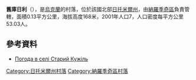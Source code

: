 {{coord|51|2|31|N|29|26|0|E|scale:30000|display=title}}

'''舊庫日利'''（{{lang-uk|Старий Кужіль}}），是[[烏克蘭|烏克蘭]]的村落，位於該國北部[[日托米爾州|日托米爾州]]，由[[納羅季奇區|納羅季奇區]]負責管轄，面積0.13平方公里，海拔高度168米，2001年人口7，人口密度每平方公里53.03人。

==參考資料==
* [http://weather.in.ua/ua/zhitomirskaja/24938 Погода в селі Старий Кужіль] {{Wayback|url=http://weather.in.ua/ua/zhitomirskaja/24938 |date=20111219145600 }}

{{DEFAULTSORT:Старий Кужіль}}
[[Category:日托米爾州村落|Category:日托米爾州村落]]
[[Category:納羅季奇區村落|Category:納羅季奇區村落]]


{{Zhytomyr-geo-stub}}